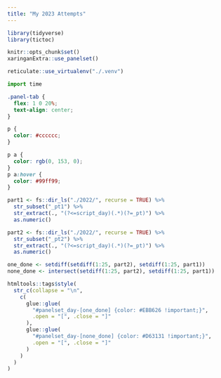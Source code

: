 ```yaml
---
title: "My 2023 Attempts"
---
```


```r
library(tidyverse)
library(tictoc)

knitr::opts_chunk$set()
xaringanExtra::use_panelset()

reticulate::use_virtualenv("./.venv")
```

```python
import time
```


```css
.panel-tab {
  flex: 1 0 20%;
  text-align: center;
}

p {
  color: #cccccc;
}

p a {
  color: rgb(0, 153, 0);
}
p a:hover {
  color: #99ff99;
}
```

```r
part1 <- fs::dir_ls("./2022/", recurse = TRUE) %>%
  str_subset("_pt1") %>%
  str_extract(., "(?<=script_day)(.*)(?=_pt)") %>%
  as.numeric()

part2 <- fs::dir_ls("./2022/", recurse = TRUE) %>%
  str_subset("_pt2") %>%
  str_extract(., "(?<=script_day)(.*)(?=_pt)") %>%
  as.numeric()

one_done <- setdiff(setdiff(1:25, part2), setdiff(1:25, part1))
none_done <- intersect(setdiff(1:25, part2), setdiff(1:25, part1))

htmltools::tags$style(
  str_c(collapse = "\n",
    c(
      glue::glue(
        "#panelset_day-[one_done] {color: #EBB626 !important;}",
        .open = "[", .close = "]"
      ),
      glue::glue(
        "#panelset_day-[none_done] {color: #D63131 !important;}",
        .open = "[", .close = "]"
      )
    )
  )
)
```
